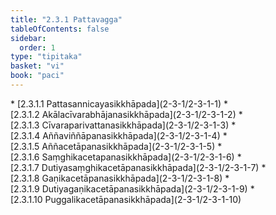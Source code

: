 ```yaml
---
title: "2.3.1 Pattavagga"
tableOfContents: false
sidebar:
  order: 1
type: "tipitaka"
basket: "vi"
book: "paci"
---
```



<DynamicBreadcrumb />



<TableOfContents book="paci" section="2.3.1">
* [2.3.1.1 Pattasannicayasikkhāpada](2-3-1/2-3-1-1)
* [2.3.1.2 Akālacīvarabhājanasikkhāpada](2-3-1/2-3-1-2)
* [2.3.1.3 Cīvaraparivattanasikkhāpada](2-3-1/2-3-1-3)
* [2.3.1.4 Aññaviññāpanasikkhāpada](2-3-1/2-3-1-4)
* [2.3.1.5 Aññacetāpanasikkhāpada](2-3-1/2-3-1-5)
* [2.3.1.6 Saṃghikacetapanasikkhāpada](2-3-1/2-3-1-6)
* [2.3.1.7 Dutiyasaṃghikacetāpanasikkhāpada](2-3-1/2-3-1-7)
* [2.3.1.8 Gaṇikacetāpanasikkhāpada](2-3-1/2-3-1-8)
* [2.3.1.9 Dutiyagaṇikacetāpanasikkhāpada](2-3-1/2-3-1-9)
* [2.3.1.10 Puggalikacetāpanasikkhāpada](2-3-1/2-3-1-10)
</TableOfContents>